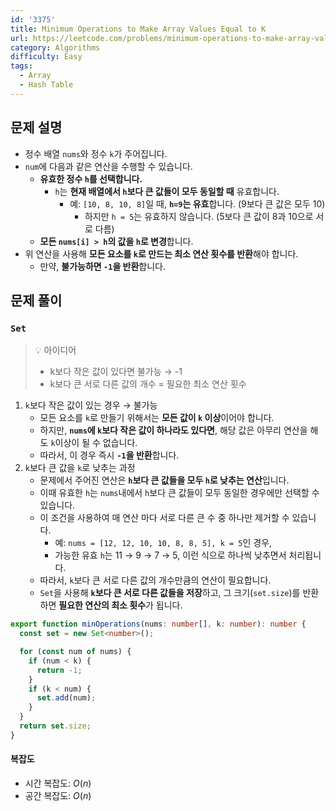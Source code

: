```yaml
---
id: '3375'
title: Minimum Operations to Make Array Values Equal to K
url: https://leetcode.com/problems/minimum-operations-to-make-array-values-equal-to-k
category: Algorithms
difficulty: Easy
tags:
  - Array
  - Hash Table
---
```


## 문제 설명

- 정수 배열 `nums`와 정수 `k`가 주어집니다.
- `num`에 다음과 같은 연산을 수행할 수 있습니다.
  - **유효한 정수 `h`를 선택합니다.**
    - `h`는 **현재 배열에서 `h`보다 큰 값들이 모두 동일할 때** 유효합니다.
      - 예: `[10, 8, 10, 8]`일 때, **`h=9`는 유효**합니다. (9보다 큰 값은 모두 10)
        - 하지만 `h = 5`는 유효하지 않습니다. (5보다 큰 값이 8과 10으로 서로 다름)
  - **모든 `nums[i] > h`의 값을 `h`로 변경**합니다.
- 위 연산을 사용해 **모든 요소를 `k`로 만드는 최소 연산 횟수를 반환**해야 합니다.
  - 만약, **불가능하면 `-1`을 반환**합니다.

## 문제 풀이

### `Set`

> 💡 아이디어
>
> - k보다 작은 값이 있다면 불가능 → -1
> - k보다 큰 서로 다른 값의 개수 = 필요한 최소 연산 횟수

1. `k`보다 작은 값이 있는 경우 → 불가능
   - 모든 요소를 `k`로 만들기 위해서는 **모든 값이 `k` 이상**이어야 합니다.
   - 하지만, **`nums`에 `k`보다 작은 값이 하나라도 있다면**, 해당 값은 아무리 연산을 해도 `k`이상이 될 수 없습니다.
   - 따라서, 이 경우 즉시 **`-1`을 반환**합니다.
2. `k`보다 큰 값을 `k`로 낮추는 과정
   - 문제에서 주어진 연산은 **`h`보다 큰 값들을 모두 `h`로 낮추는 연산**입니다.
   - 이때 유효한 `h`는 `nums`내에서 `h`보다 큰 값들이 모두 동일한 경우에만 선택할 수 있습니다.
   - 이 조건을 사용하여 매 연산 마다 서로 다른 큰 수 중 하나만 제거할 수 있습니다.
     - 예: `nums = [12, 12, 10, 10, 8, 8, 5], k = 5`인 경우,
     - 가능한 유효 `h`는 11 → 9 → 7 → 5, 이런 식으로 하나씩 낮추면서 처리됩니다.
   - 따라서, `k`보다 큰 서로 다른 값의 개수만큼의 연산이 필요합니다.
   - `Set`을 사용해 **`k`보다 큰 서로 다른 값들을 저장**하고, 그 크기(`set.size`)를 반환하면 **필요한 연산의 최소 횟수**가 됩니다.

```typescript showLineNumbers
export function minOperations(nums: number[], k: number): number {
  const set = new Set<number>();

  for (const num of nums) {
    if (num < k) {
      return -1;
    }
    if (k < num) {
      set.add(num);
    }
  }
  return set.size;
}
```

#### 복잡도

- 시간 복잡도: $O(n)$
- 공간 복잡도: $O(n)$

